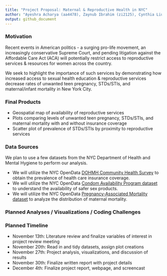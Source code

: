 ```yaml
---
title: "Project Proposal: Maternal & Reproductive Health in NYC"
author: "Ayeshra Acharya (aa4478), Zaynub Ibrahim (zi2125), Cynthia Liu (cl3938), Shelley Shen (ss5932)"
output: github_document
---
```


### Motivation

Recent events in American politics - a surging pro-life movement, an increasingly conservative Supreme Court, and pending litigation against the Affordable Care Act (ACA) will potentially restrict access to reproductive services & resources for women across the country. 

We seek to highlight the importance of such services by demonstrating how increased access to sexual health education & reproductive services decrease rates of unwanted teen pregnancy, STDs/STIs, and maternal/infant mortality in New York City. 

### Final Products

- Geospatial map of availability of reproductive services
- Plots comparing levels of unwanted teen pregnancy, STDs/STIs, and maternal mortality with and without insurance coverage
- Scatter plot of prevalence of STDs/STIs by proximity to reproductive services 


### Data Sources

We plan to use a few datasets from the NYC Department of Health and Mental Hygiene to perform our analysis. 

- We will utilize the NYC OpenData [DOHMH Community Health Survey](https://data.cityofnewyork.us/Health/DOHMH-Community-Health-Survey-2010-2016-/csut-3wpr) to obtain the prevalence of health care insurance coverage. 
- We will utilize the NYC OpenData [Condom Availability Program dataset](https://data.cityofnewyork.us/Health/NYC-Condom-Availability-Program-HIV-condom-distrib/4kpn-sezh) to understand the availability of safer sex products. 
- We will utilize the NYC OpenData [Pregnancy-Associated Mortality dataset](https://data.cityofnewyork.us/Health/Pregnancy-Associated-Mortality/27x4-cbi6) to analyze the distribution of maternal mortality. 

### Planned Analyses / Visualizations / Coding Challenges



### Planned Timeline 

- November 13th: Literature review and finalize variables of interest in project review meeting
- November 20th: Read in and tidy datasets, assign plot creations 
- November 27th: Project analysis, visualizations, and discussion of results
- November 30th: Finalize written report with project details
- December 4th: Finalize project report, webpage, and screencast  




